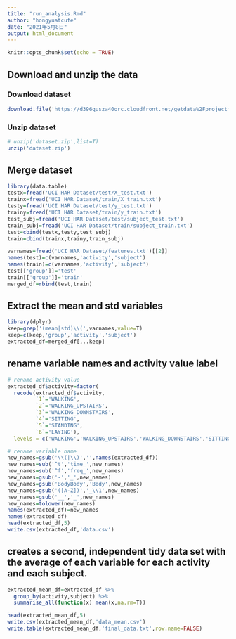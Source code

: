 ```yaml
---
title: "run_analysis.Rmd"
author: "hongyuatcufe"
date: "2021年5月8日"
output: html_document
---
```


```r
knitr::opts_chunk$set(echo = TRUE)
```

## Download and unzip the data

### Download dataset

```r
download.file('https://d396qusza40orc.cloudfront.net/getdata%2Fprojectfiles%2FUCI%20HAR%20Dataset.zip',destfile = 'dataset.zip',method = 'curl')
```

### Unzip dataset

```r
# unzip('dataset.zip',list=T)
unzip('dataset.zip')
```


## Merge dataset

```r
library(data.table)
testx=fread('UCI HAR Dataset/test/X_test.txt')
trainx=fread('UCI HAR Dataset/train/X_train.txt')
testy=fread('UCI HAR Dataset/test/y_test.txt')
trainy=fread('UCI HAR Dataset/train/y_train.txt')
test_subj=fread('UCI HAR Dataset/test/subject_test.txt')
train_subj=fread('UCI HAR Dataset/train/subject_train.txt')
test=cbind(testx,testy,test_subj)
train=cbind(trainx,trainy,train_subj)

varnames=fread('UCI HAR Dataset/features.txt')[[2]]
names(test)=c(varnames,'activity','subject')
names(train)=c(varnames,'activity','subject')
test[['group']]='test'
train[['group']]='train'
merged_df=rbind(test,train)

```

## Extract the mean and std variables

```r
library(dplyr)
keep=grep('(mean|std)\\(',varnames,value=T)
keep=c(keep,'group','activity','subject')
extracted_df=merged_df[,..keep]

```

## rename variable names and activity value label

```r
# rename activity value
extracted_df$activity=factor(
  recode(extracted_df$activity,
         `1`='WALKING',
         `2`='WALKING_UPSTAIRS',
         `3`='WALKING_DOWNSTAIRS',
         `4`='SITTING',
         `5`='STANDING',
         `6`='LAYING'),
  levels = c('WALKING','WALKING_UPSTAIRS','WALKING_DOWNSTAIRS','SITTING','STANDING','LAYING'))

# rename variable name
new_names=gsub('\\(|\\)','',names(extracted_df))
new_names=sub('^t','time_',new_names)
new_names=sub('^f','freq_',new_names)
new_names=gsub('-','_',new_names)
new_names=gsub('BodyBody','Body',new_names)
new_names=gsub('([A-Z])','_\\1',new_names)
new_names=gsub('__','_',new_names)
new_names=tolower(new_names)
names(extracted_df)=new_names
names(extracted_df)
head(extracted_df,5)
write.csv(extracted_df,'data.csv')

```

## creates a second, independent tidy data set with the average of each variable for each activity and each subject.

```r
extracted_mean_df=extracted_df %>% 
  group_by(activity,subject) %>% 
  summarise_all(function(x) mean(x,na.rm=T))

head(extracted_mean_df,5)
write.csv(extracted_mean_df,'data_mean.csv')
write.table(extracted_mean_df,'final_data.txt',row.name=FALSE)
```

